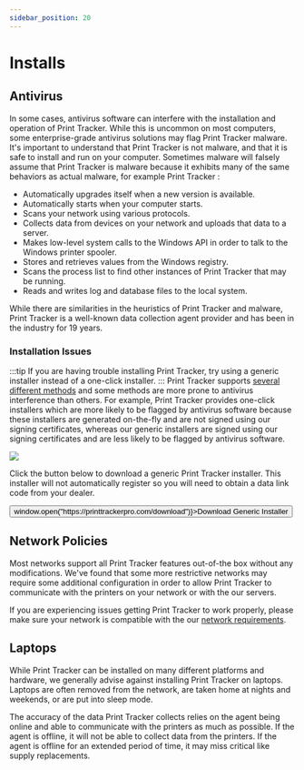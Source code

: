 ```yaml
---
sidebar_position: 20
---
```



# Installs

## Antivirus
In some cases, antivirus software can interfere with the installation and operation of Print Tracker. While this is uncommon on most computers, some enterprise-grade antivirus solutions may flag Print Tracker malware. It's important to understand that Print Tracker is not malware, and that it is safe to install and run on your computer. Sometimes malware will falsely assume that Print Tracker is malware because it exhibits many of the same behaviors as actual malware, for example Print Tracker :

* Automatically upgrades itself when a new version is available.
* Automatically starts when your computer starts.
* Scans your network using various protocols.
* Collects data from devices on your network and uploads that data to a server.
* Makes low-level system calls to the Windows API in order to talk to the Windows printer spooler.
* Stores and retrieves values from the Windows registry.
* Scans the process list to find other instances of Print Tracker that may be running.
* Reads and writes log and database files to the local system.

While there are similarities in the heuristics of Print Tracker and malware, Print Tracker is a well-known data collection agent provider and has been in the industry for 19 years.

### Installation Issues
:::tip
If you are having trouble installing Print Tracker, try using a generic installer instead of a one-click installer.
:::
Print Tracker supports [several different methods](../guides/40-installing-agents.md#deployment-strategies) and some methods are more prone to antivirus interference than others. For example, Print Tracker provides one-click installers which are more likely to be flagged by antivirus software because these installers are generated on-the-fly and are not signed using our signing certificates, whereas our generic installers are signed using our signing certificates and are less likely to be flagged by antivirus software.

![](../images/troubleshooting-installs-download-page.png)

Click the button below to download a generic Print Tracker installer. This installer will not automatically register so you will need to obtain a data link code from your dealer.

<Box mb={2}>
    <Button fullWidth size="lg" onClick={() => window.open("https://printtrackerpro.com/download")}>Download Generic Installer</Button>
</Box>

## Network Policies
Most networks support all Print Tracker features out-of-the box without any modifications. We've found that some more restrictive networks may require some additional configuration in order to allow Print Tracker to communicate with the printers on your network or with the our servers.

If you are experiencing issues getting Print Tracker to work properly, please make sure your network is compatible with the our [network requirements](../system-requirements/overview.md#network-requirements).

## Laptops
While Print Tracker can be installed on many different platforms and hardware, we generally advise against installing Print Tracker on laptops. Laptops are often removed from the network, are taken home at nights and weekends, or are put into sleep mode. 

The accuracy of the data Print Tracker collects relies on the agent being online and able to communicate with the printers as much as possible. If the agent is offline, it will not be able to collect data from the printers. If the agent is offline for an extended period of time, it may miss critical like supply replacements.